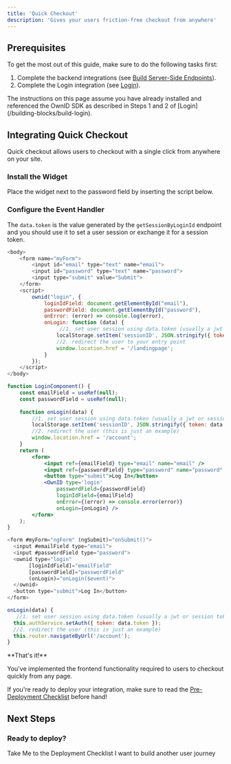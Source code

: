 ```yaml
---
title: 'Quick Checkout'
description: 'Gives your users friction-free checkout from anywhere'
---
```

 
## Prerequisites
To get the most out of this guide, make sure to do the following tasks first: 

1. Complete the backend integrations (see [Build Server-Side Endpoints](/building-blocks/build-server-endpoints)).
2. Complete the Login integration (see [Login](/building-blocks/build-login)). 

<Note>
The instructions on this page assume you have already installed and referenced the OwnID SDK as described in Steps 1 and 2 of [Login](/building-blocks/build-login).
</Note>

## Integrating Quick Checkout

Quick checkout allows users to checkout with a single click from anywhere on your site.

### Install the Widget

Place the widget next to the password field by
inserting the script below.

### Configure the Event Handler

The `data.token` is the value generated by the `getSessionByLoginId` endpoint and you should use it to set a user session or exchange it for a session token. 

<CodeGroup>

```javascript Javascript
<body>
    <form name="myForm">
        <input id="email" type="text" name="email">
        <input id="password" type="text" name="password">
        <input type="submit" value="Submit">
    </form>
    <script>
        ownid("login", {
            loginIdField: document.getElementById("email"),
            passwordField: document.getElementById("password"),
            onError: (error) => console.log(error),
            onLogin: function (data) {
                 //1. set user session using data.token (usually a jwt or session token), generated in your backend and sent through the OwnID server
                localStorage.setItem('sessionID', JSON.stringify({ token: data.token }));
                //2. redirect the user to your entry point 
                window.location.href = '/landingpage';
            }
        });
    </script>
</body>
```

```jsx React
function LoginComponent() {
    const emailField = useRef(null);
    const passwordField = useRef(null);
    
    function onLogin(data) {
        //1. set user session using data.token (usually a jwt or session token), generated in your backend and sent through the OwnID server
        localStorage.setItem('sessionID', JSON.stringify({ token: data.token }));
        //2. redirect the user (this is just an example)
        window.location.href = '/account';
    }
    return (
        <form>
            <input ref={emailField} type="email" name="email" />
            <input ref={passwordField} type="password" name="password" />
            <button type="submit">Log In</button>
            <OwnID type='login'
                passwordField={passwordField}
                loginIdField={emailField}
                onError={(error) => console.error(error)}
                onLogin={onLogin} />
        </form>
    );
}
```

```javascript Angular
<form #myForm="ngForm" (ngSubmit)="onSubmit()">
  <input #emailField type="email">
  <input #passwordField type="password">
  <ownid type="login"
       [loginIdField]="emailField"
       [passwordField]="passwordField"
       (onLogin)="onLogin($event)">
  </ownid>
  <button type="submit">Log In</button>
</form>

onLogin(data) {
   //1. set user session using data.token (usually a jwt or session token), generated in your backend and sent through the OwnID server
  this.authService.setAuth({ token: data.token });
  //2. redirect the user (this is just an example)
  this.router.navigateByUrl('/account');
}
```
</CodeGroup>


<Check>
**That's it!** 

You've implemented the frontend functionality required to users to checkout quickly from any page.

If you're ready to deploy your integration, make sure to read the [Pre-Deployment Checklist](/building-blocks/pre-deployment-checklist) before hand!

</Check>

## Next Steps

### Ready to deploy?

<CardGroup cols={2}>
<Card title="YES!" href="/building-blocks/pre-deployment-checklist" icon="rocket-launch">
 Take Me to the Deployment Checklist
</Card>

<Card title="NO THANKS" href="/building-blocks/build-frontend-integration"  icon="screwdriver-wrench">
 I want to build another user journey
</Card>


</CardGroup>
